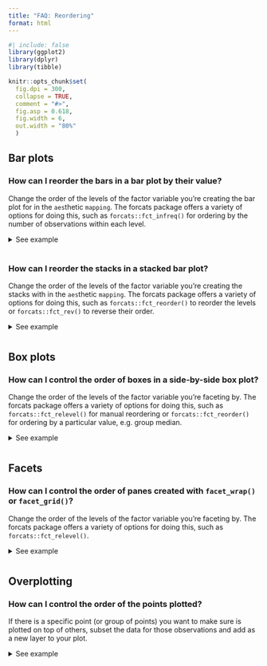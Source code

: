 ```yaml
---
title: "FAQ: Reordering"
format: html
---
```


```{=html}
<style>
  .content h3 {
    margin-top: -30px !important;
  }
  
  details {
    margin-bottom: 40px;
  }
</style>
```
```r
#| include: false
library(ggplot2)
library(dplyr)
library(tibble)

knitr::opts_chunk$set(
  fig.dpi = 300, 
  collapse = TRUE, 
  comment = "#>",
  fig.asp = 0.618,
  fig.width = 6,
  out.width = "80%"
  )
```

## Bar plots

### How can I reorder the bars in a bar plot by their value?

Change the order of the levels of the factor variable you're creating the bar plot for in the `aes`thetic `mapping`.
The forcats package offers a variety of options for doing this, such as `forcats::fct_infreq()` for ordering by the number of observations within each level.

<details>

<summary>See example</summary>

The following bar plot shows the number of cars that fall into each `class` category.
Classes are ordered alphabetically.
You might prefer them to be ordered by the number of cars in each class.

```r
#| fig.alt: "A horizontal bar plot showing counts on the x-axis and seven
#|  types of cars on the y-axis. From bottom to top, the car types are in
#|  alphabetical order."
ggplot(mpg, aes(y = class)) +
  geom_bar()
```

To do this, you can use `forcats::fct_infreq()`.

```r
#| fig.alt: "A horizontal bar plot showing counts on the x-axis and seven
#|  types of cars on the y-axis. From top to bottom, the car types are ordered
#|  by increasing number of cars."
ggplot(mpg, aes(y = forcats::fct_infreq(class))) +
  geom_bar()
```

If you'd like to plot the highest value first, you can also reverse the order with `forcats::fct_rev()`. You might also want to simplify the axis label.

```r
#| fig.alt: "A horizontal bar plot showing counts on the x-axis and seven
#|  types of cars on the y-axis. From top to bottom, the car types are ordered
#|  in decreasing number of cars."
ggplot(mpg, aes(y = forcats::fct_rev(forcats::fct_infreq(class)))) +
  geom_bar() +
  labs(y = "class")
```

</details>

### How can I reorder the stacks in a stacked bar plot?

Change the order of the levels of the factor variable you're creating the stacks with in the `aes`thetic `mapping`.
The forcats package offers a variety of options for doing this, such as `forcats::fct_reorder()` to reorder the levels or `forcats::fct_rev()` to reverse their order.

<details>

<summary>See example</summary>

Suppose you have the following stacked bar plot of `clarity` of `diamonds` by their `cut`.

```r
#| fig.alt: "A stacked bar plot showing counts on the y-axis and five cut 
#|  qualities of diamonds on the x-axis. Within every stacked bar, the fill 
#|  colour indicates an ordinal clarity of the diamond. The worst clarity has
#|  the darkest colour and the best quality has the lightest colour. The best
#|  clarity is the bar on the bottom."
ggplot(diamonds, aes(x = cut, fill = clarity)) +
  geom_bar()
```

You can reverse the order `clarity` levels are displayed in the bars with `forcats::fct_rev()`.
This will also change the order they're presented in the legend so the two orders match.

```r
#| fig.alt: "A stacked bar plot showing counts on the y-axis and five cut 
#|  qualities of diamonds on the x-axis. Within every stacked bar, the fill 
#|  colour indicates an ordinal clarity of the diamond. The worst clarity has
#|  the lightest colour and the best quality has the darkest colour. The worst
#|  clarity is the bar on the bottom."
ggplot(diamonds, aes(x = cut, fill = forcats::fct_rev(clarity))) +
  geom_bar() +
  labs(fill = "clarity")
```

</details>

## Box plots

### How can I control the order of boxes in a side-by-side box plot?

Change the order of the levels of the factor variable you're faceting by.
The forcats package offers a variety of options for doing this, such as `forcats::fct_relevel()` for manual reordering or `forcats::fct_reorder()` for ordering by a particular value, e.g. group median.

<details>

<summary>See example</summary>

The order of the boxes is determined by the order of the levels of the variable you're grouping by.
If the faceting variable is character, this order is alphabetical by default.

```r
#| fig.alt: "A boxplot showing the highway miles per gallon on the y-axis for
#|  seven types of car on the x-axis. The car types on the x-axis are in 
#|  alphabetical order."
ggplot(mpg, aes(x = class, y = hwy)) +
  geom_boxplot()
```

Suppose you'd like the boxes to be ordered in ascending order of their medians.
You can do this in a data transformation step prior to plotting (e.g. with `dplyr::mutate()`) or you can do it directly in the plotting code as shown below.
You might then want to customize the x-axis label as well.

```r
#| fig.alt: "A boxplot showing the highway miles per gallon on the y-axis for
#|  seven types of car on the x-axis. The car types on the x-axis sorted from
#|  left to right by increasing medians."
ggplot(mpg, aes(x = forcats::fct_reorder(class, hwy, .fun = median), y = hwy)) +
  geom_boxplot() +
  labs(x = "class")
```

</details>

## Facets

### How can I control the order of panes created with `facet_wrap()` or `facet_grid()`?

Change the order of the levels of the factor variable you're faceting by.
The forcats package offers a variety of options for doing this, such as `forcats::fct_relevel()`.

<details>

<summary>See example</summary>

The order of the panes is determined by the order of the levels of the variable you're faceting by.
If the faceting variable is character, this order is alphabetical by default.

```r
#| fig.alt: "A scatter plot showing the engine displacement on the x-axis and
#|  highway miles per gallon on the y-axis of 234 cars. The plot has three 
#|  panels in a 1-row, 3-column layout for three types of drive train. The drive
#|  trains are ordered alphabetically in the horizontal direction."
ggplot(mpg, aes(x = displ, y = hwy)) +
  geom_point() +
  facet_wrap(~drv)
```

Suppose you'd like the panes to be in the order `"r"`, `"f"` , `"4"`.
You can use `forcats::fct_relevel()` to reorder the levels of `drv`.
You can do this in a data transformation step prior to plotting (e.g. with `dplyr::mutate()`) or you can do it directly in the plotting code as shown below.

```r
#| fig.alt: "A scatter plot showing the engine displacement on the x-axis and
#|  highway miles per gallon on the y-axis of 234 cars. The plot has three 
#|  panels in a 1-row, 3-column layout for three types of drive train. The drive
#|  trains are in the order 'r', 'f' and '4' from left to right."
ggplot(mpg, aes(x = displ, y = hwy)) +
  geom_point() +
  facet_wrap(~forcats::fct_relevel(drv, "r", "f", "4"))
```

</details>

## Overplotting

### How can I control the order of the points plotted?

If there is a specific point (or group of points) you want to make sure is plotted on top of others, subset the data for those observations and add as a new layer to your plot.

<details>

<summary>See example</summary>

Suppose you have the following data frame.

```r
df <- tibble::tribble(
  ~id, ~x,   ~y, ~shape,            ~fill,
  1,   0.01, 0,  "circle filled",   "blue",
  2,   1,    0,  "square filled",   "red",
  3,   0.99, 0,  "asterisk",        "black",
  4,   0,    0,  "triangle filled", "yellow"
)
```

By default, this is how a scatter plot of these looks.
Note that the blue circle is partially covered by the yellow triangle since that observation comes later in the dataset.
Similarly the black asterisk appears on top of the red square.

```r
#| fig.alt: "A scatter plot showing four points at the same y-positions but at 
#|  four x-positions, of which two are very distinct. Every point has a distinct 
#|  shape and colour. A yellow triangle is plotted on top of a blue circle. 
#|  A black asterisk is plotted on top of a red square."
ggplot(df, aes(x = x, y = y, fill = fill, shape = shape)) +
  geom_point(size = 8) +
  scale_shape_identity() +
  scale_fill_identity()
```

Suppose you arranged your data in ascending order of the x-coordinates and plotted again.
Now the blue circle is over the yellow triangle since 0.01 comes after 0 and similarly the red square is over the black asterisk since 1 comes after 0.99.

```r
#| fig.alt: "A scatter plot showing four points at the same y-positions but at 
#|  four x-positions, of which two are very distinct. Every point has a distinct 
#|  shape and colour. A blue circle is plotted on top of a yellow triangle. A 
#|  red square is plotted on top of a black asterisk."
df_arranged <- df |> dplyr::arrange(x)

df_arranged |>
  ggplot(aes(x = x, y = y, fill = fill, shape = shape)) +
  geom_point(size = 8) +
  scale_shape_identity() +
  scale_fill_identity()
```

If you wanted to make sure that the observation identified with an asterisk is always plotted on top, regardless of how the data are arranged in the data frame, you can create an additional layer for that observation.

```r
#| fig.alt:
#| - "A scatter plot showing four points at the same y-positions but at four 
#|  x-positions, of which two are very distinct. Every point has a distinct shape
#|  and colour. A yellow triangle is plotted on top of a blue circle. A black 
#|  asterisk is plotted on top of a red square."
#| - "A scatter plot showing four points at the same y-positions but at four 
#|  x-positions, of which two are very distinct. Every point has a distinct shape
#|  and colour. A blue circle is plotted on top of a yellow triangle. A black 
#|  asterisk is plotted on top of a red square."

ggplot(mapping = aes(x = x, y = y, fill = fill, shape = shape)) +
  geom_point(data = df |> filter(shape != "asterisk"), size = 8) +
  geom_point(data = df |> filter(shape == "asterisk"), size = 8) +
  scale_shape_identity() +
  scale_fill_identity()

ggplot(mapping = aes(x = x, y = y, fill = fill, shape = shape)) +
  geom_point(data = df_arranged |> filter(shape != "asterisk"), size = 8) +
  geom_point(data = df_arranged |> filter(shape == "asterisk"), size = 8) +
  scale_shape_identity() +
  scale_fill_identity()
```

</details>
